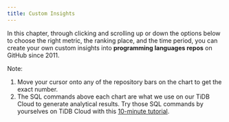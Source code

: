 ```yaml
---
title: Custom Insights
---
```


In this chapter, through clicking and scrolling up or down the options below to choose the right metric, the ranking place, and the time period, you can create your own custom insights into **programming languages repos** on GitHub since 2011. 

Note: 
1. Move your cursor onto any of the repository bars on the chart to get the exact number. 
2. The SQL commands above each chart are what we use on our TiDB Cloud to generate analytical results. Try those SQL commands by yourselves on TiDB Cloud with this [10-minute tutorial](/blog/try-it-yourself/).


<CommonChart repo='programming_language_repos' chart='histories' />
